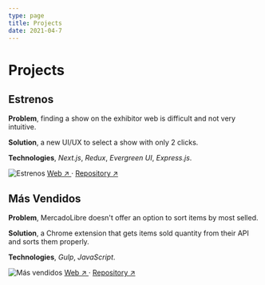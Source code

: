 ```yaml
---
type: page
title: Projects
date: 2021-04-7
---
```


# Projects

## Estrenos

**Problem**, finding a show on the exhibitor web is difficult and not very intuitive.

**Solution**, a new UI/UX to select a show with only 2 clicks.

**Technologies**,
_Next.js_, _Redux_, _Evergreen UI_, _Express.js_.


<Image
  src="/images/estrenos.png"
  alt="Estrenos"
  width={661}
  height={494}
  priority
  className="next-image"
/>
[Web ↗ ](https://cinemark-app.vercel.app) · [Repository ↗ ](https://github.com/lndgalante/cinemark-app)

## Más Vendidos

**Problem**, MercadoLibre doesn't offer an option to sort items by most selled.

**Solution**, a Chrome extension that gets items sold quantity from their API and sorts them properly.

**Technologies**, _Gulp_, _JavaScript_.

<Image
  src="/images/masvendidos.png"
  alt="Más vendidos"
  width={661}
  height={494}
  priority
  className="next-image"
/>
[Web ↗ ](https://cinemark-app.vercel.app) · [Repository ↗ ](https://github.com/lndgalante/cinemark-app)
